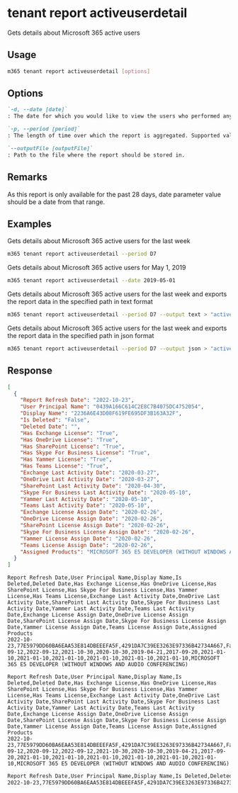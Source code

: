 
# tenant report activeuserdetail

Gets details about Microsoft 365 active users

## Usage

```sh
m365 tenant report activeuserdetail [options]
```

## Options

```md definition-list
`-d, --date [date]`
: The date for which you would like to view the users who performed any activity. Supported date format is `YYYY-MM-DD`. Specify the date or period, but not both.

`-p, --period [period]`
: The length of time over which the report is aggregated. Supported values `D7`, `D30`, `D90`, `D180`.

`--outputFile [outputFile]`
: Path to the file where the report should be stored in.
```

<Global />

## Remarks

As this report is only available for the past 28 days, date parameter value should be a date from that range.

## Examples

Gets details about Microsoft 365 active users for the last week

```sh
m365 tenant report activeuserdetail --period D7
```

Gets details about Microsoft 365 active users for May 1, 2019

```sh
m365 tenant report activeuserdetail --date 2019-05-01
```

Gets details about Microsoft 365 active users for the last week and exports the report data in the specified path in text format

```sh
m365 tenant report activeuserdetail --period D7 --output text > "activeuserdetail.txt"
```

Gets details about Microsoft 365 active users for the last week and exports the report data in the specified path in json format

```sh
m365 tenant report activeuserdetail --period D7 --output json > "activeuserdetail.json"
```

## Response

<Tabs>
  <TabItem value="JSON">

  ```json
  [
    {
      "Report Refresh Date": "2022-10-23",
      "User Principal Name": "0439A166C614C2E8C7B4075DC4752054",
      "Display Name": "2236A6E43D08F619FE695DF3B163A32F",
      "Is Deleted": "False",
      "Deleted Date": "",
      "Has Exchange License": "True",
      "Has OneDrive License": "True",
      "Has SharePoint License": "True",
      "Has Skype For Business License": "True",
      "Has Yammer License": "True",
      "Has Teams License": "True",
      "Exchange Last Activity Date": "2020-03-27",
      "OneDrive Last Activity Date": "2020-03-27",
      "SharePoint Last Activity Date": "2020-04-30",
      "Skype For Business Last Activity Date": "2020-05-10",
      "Yammer Last Activity Date": "2020-05-10",
      "Teams Last Activity Date": "2020-05-10",
      "Exchange License Assign Date": "2020-02-26",
      "OneDrive License Assign Date": "2020-02-26",
      "SharePoint License Assign Date": "2020-02-26",
      "Skype For Business License Assign Date": "2020-02-26",
      "Yammer License Assign Date": "2020-02-26",
      "Teams License Assign Date": "2020-02-26",
      "Assigned Products": "MICROSOFT 365 E5 DEVELOPER (WITHOUT WINDOWS AND AUDIO CONFERENCING)"
    }
  ]
  ```

  </TabItem>
  <TabItem value="Text">

  ```text
  Report Refresh Date,User Principal Name,Display Name,Is Deleted,Deleted Date,Has Exchange License,Has OneDrive License,Has SharePoint License,Has Skype For Business License,Has Yammer License,Has Teams License,Exchange Last Activity Date,OneDrive Last Activity Date,SharePoint Last Activity Date,Skype For Business Last Activity Date,Yammer Last Activity Date,Teams Last Activity Date,Exchange License Assign Date,OneDrive License Assign Date,SharePoint License Assign Date,Skype For Business License Assign Date,Yammer License Assign Date,Teams License Assign Date,Assigned Products
  2022-10-23,77E5979DD60BA6EAA53E814DBEEEFA5F,4291DA7C39EE3263E97336B42734A667,False,,True,True,True,True,True,True,2020-09-12,2022-09-12,2021-10-30,2020-10-30,2019-04-21,2017-09-20,2021-01-10,2021-01-10,2021-01-10,2021-01-10,2021-01-10,2021-01-10,MICROSOFT 365 E5 DEVELOPER (WITHOUT WINDOWS AND AUDIO CONFERENCING)
  ```

  </TabItem>
  <TabItem value="CSV">

  ```csv
  Report Refresh Date,User Principal Name,Display Name,Is Deleted,Deleted Date,Has Exchange License,Has OneDrive License,Has SharePoint License,Has Skype For Business License,Has Yammer License,Has Teams License,Exchange Last Activity Date,OneDrive Last Activity Date,SharePoint Last Activity Date,Skype For Business Last Activity Date,Yammer Last Activity Date,Teams Last Activity Date,Exchange License Assign Date,OneDrive License Assign Date,SharePoint License Assign Date,Skype For Business License Assign Date,Yammer License Assign Date,Teams License Assign Date,Assigned Products
  2022-10-23,77E5979DD60BA6EAA53E814DBEEEFA5F,4291DA7C39EE3263E97336B42734A667,False,,True,True,True,True,True,True,,2022-09-12,2020-09-12,2022-09-12,2021-10-30,2020-10-30,2019-04-21,2017-09-20,2021-01-10,2021-01-10,2021-01-10,2021-01-10,2021-01-10,2021-01-10,MICROSOFT 365 E5 DEVELOPER (WITHOUT WINDOWS AND AUDIO CONFERENCING)
  ```

  </TabItem>
  <TabItem value="Markdown">

  ```md
  Report Refresh Date,User Principal Name,Display Name,Is Deleted,Deleted Date,Has Exchange License,Has OneDrive License,Has SharePoint License,Has Skype For Business License,Has Yammer License,Has Teams License,Exchange Last Activity Date,OneDrive Last Activity Date,SharePoint Last Activity Date,Skype For Business Last Activity Date,Yammer Last Activity Date,Teams Last Activity Date,Exchange License Assign Date,OneDrive License Assign Date,SharePoint License Assign Date,Skype For Business License Assign Date,Yammer License Assign Date,Teams License Assign Date,Assigned Products
  2022-10-23,77E5979DD60BA6EAA53E814DBEEEFA5F,4291DA7C39EE3263E97336B42734A667,False,,True,True,True,True,True,True,,2022-09-12,2020-09-12,2022-09-12,2021-10-30,2020-10-30,2019-04-21,2017-09-20,2021-01-10,2021-01-10,2021-01-10,2021-01-10,2021-01-10,2021-01-10,MICROSOFT 365 E5 DEVELOPER (WITHOUT WINDOWS AND AUDIO CONFERENCING)
  ```

  </TabItem>
</Tabs>

